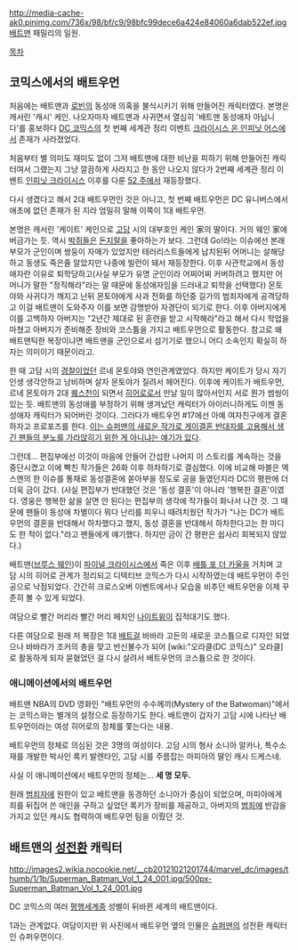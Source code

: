http://media-cache-ak0.pinimg.com/736x/98/bf/c9/98bfc99dece6a424e84060a6dab522ef.jpg
[[배트맨]] 패밀리의 일원.

[[목차]]

== 코믹스에서의 배트우먼 ==

처음에는 배트맨과 [[로빈]]의 동성애 의혹을 불식시키기 위해 만들어진 캐릭터였다. 본명은 캐서린 '캐시' 케인. 나오자마자 배트맨과 사귀면서 열심히 '배트맨 동성애자 아닙니다'를 홍보하다 [[DC 코믹스]]의 첫 번째 세계관 정리 이벤트 [[크라이시스 온 인피닛 어스]]에서 존재가 사라졌었다.

처음부터 별 의미도 재미도 없이 그저 배트맨에 대한 비난을 피하기 위해 만들어진 캐릭터여서 그랬는지 그냥 깔끔하게 사라지고 한 동안 나오지 않다가 2번째 세계관 정리 이벤트 [[인피닛 크라이시스]] 이후를 다룬 [[52 주]]에서 재등장했다.

다시 생겼다고 해서 2대 배트우먼인 것은 아니고, 첫 번째 배트우먼은 DC 유니버스에서 애초에 없던 존재가 된 지라 엄밀히 말해 이쪽이 1대 배트우먼.

본명은 캐서린 '케이트' 케인으로 [[고담]] 시의 대부호인 케인 家의 딸이다. 거의 웨인 家에 버금가는 듯. 역시 [[박쥐]]들은 [[돈지랄]]을 좋아하는가 보다. 그런데 Go!라는 이슈에선 본래 부모가 군인이며 쌍둥이 자매가 있었지만 테러리스트들에게 납치된뒤 어머니는 살해당하고 동생도 죽은줄 알았지만 나중에 빌런이 돼서 재등장한다. 이후 사관학교에서 동성애자란 이유로 퇴학당하고(사실 부모가 유명 군인이라 어찌어찌 커버하려고 했지만 어머니가 말한 "정직해라"라는 말 때문에 동성애자임을 드러내고 퇴학을 선택했다) 몬토야와 사귀다가 깨지고 난뒤 몬토야에게 사과 전화를 하던중 길가의 범죄자에게 공격당하고 이걸 배트맨이 도와주자 이를 보면 감명받아 자경단이 되기로 한다. 이후 아버지에게 이를 고백하자 아버지는 "2년간 제대로 된 훈련을 받고 시작해라"라고 해서 다시 학업을 마쳤고 아버지가 준비해준 장비와 코스튬을 가지고 배트우먼으로 활동한다. 참고로 왜 배트맨틱한 복장이냐면 배트맨을 군인으로서 섬기기로 했으니 어디 소속인지 확실히 하자는 의미이기 때문이라고.

한 때 고담 시의 [[경찰]]이었던 르네 몬토야와 연인관계였었다. 하지만 케이트가 당시 자기 인생 생각안하고 낭비하며 살자 몬토야가 질려서 헤어진다. 이후에 케이트가 배트우먼, 르네 몬토야가 2대 [[퀘스천]]이 되면서 [[히어로]]로서 만날 일이 많아서인지 서로 뭔가 썸씽이 있는 듯. 배트맨의 동성애를 부정하기 위해 생겨났던 캐릭터가 아이러니하게도 이젠 동성애자 캐릭터가 되어버린 것이다. 그러다가 배트우먼 #17에선 아예 여자친구에게 결혼하자고 프로포즈를 한다. [http://io9.com/5986032/can-batwomans-gay-marriage-rescue-dc-comics-from-angry-fans 이는 슈퍼맨의 새로운 작가로 게이결혼 반대자를 고용해서 생긴 팬들의 분노를 가라앉히기 위한 게 아니냐는 얘기가 있다].

그런데... 편집부에선 이것이 마음에 안들어 간섭한 나머지 이 스토리를 계속하는 것을 중단시켰고 이에 빡친 작가들은 26화 이후 하차하기로 결심했다. 이에 비교해 마블은 엑스멘의 한 이슈를 통채로 동성결혼에 쏟아부을 정도로 공을 들였던지라 DC의 평판에 더더욱 금이 갔다. (사실 편집부가 반대했던 것은 '동성 결혼'이 아니라 '행복한 결혼'이였다. 영웅은 행복한 삶을 살면 안 된다는 편집부의 생각에 작가들이 화나서 나간 것. 그 때문에 팬들이 동성애 차별이다 뭐다 난리를 피우니 때려치웠던 작가가 "나는 DC가 배트우먼의 결혼을 반대해서 하차했다고 했지, 동성 결혼을 반대해서 하차한다고는 한 마디도 한 적이 없다."라고 팬들에게 얘기했다. 하지만 금이 간 평판은 쉽사리 회복되지 않았다.)

배트맨([[브루스 웨인]])이 [[파이널 크라이시스]]에서 죽은 이후 [[배틀 포 더 카울]]을 거치며 고담 시의 히어로 관계가 정리되고 디텍티브 코믹스가 다시 시작하였는데 배트우먼이 주인공으로 낙점되었다. 간간히 크로스오버 이벤트에서나 모습을 비추던 배트우먼을 이제 꾸준히 볼 수 있게 되었다.

여담으로 빨간 머리라 빨간 머리 페치인 [[나이트윙]]이 집적대기도 했다.

다른 여담으로 원래 저 복장은 1대 [[배트걸]] 바바라 고든의 새로운 코스튬으로 디자인 되었으나 바바라가 조커의 총을 맞고 반신불수가 되어 [wiki:"오라클(DC 코믹스)" 오라클]로 활동하게 되자 묻혔었던 걸 다시 살려서 배트우먼의 코스튬으로 한 것이다.
=== 애니메이션에서의 배트우먼 ===

배트맨 NBA의 DVD 영화인 "배트우먼의 수수께끼(Mystery of the Batwoman)"에서는 코믹스와는 별개의 설정으로 등장하기도 한다. 배트맨이 갑자기 고담 시에 나타난 배트우먼이라는 여성 히어로의 정체를 쫓는다는 내용.

배트우먼의 정체로 의심된 것은 3명의 여성이다. 고담 시의 형사 소니아 알카나, 특수소재를 개발한 박사인 록키 발렌타인, 고담 시를 주름잡는 마피아의 딸인 캐시 드케스네. 

사실 이 애니메이션에서 배트우먼의 정체는... '''세 명 모두.'''

원래 [[범죄자]]에 원한이 있고 배트맨을 동경하던 소니아가 중심이 되었으며, 마피아에게 죄를 뒤집어 쓴 애인을 구하고 싶었던 록키가 장비를 제공하고, 아버지의 [[범죄]]에 반감을 가지고 있던 캐시도 협력하여 배트우먼 팀을 이뤘던 것.

== 배트맨의 [[성전환]] 캐릭터 ==
http://images2.wikia.nocookie.net/__cb20121021201744/marvel_dc/images/thumb/1/1b/Superman_Batman_Vol_1_24_001.jpg/500px-Superman_Batman_Vol_1_24_001.jpg

DC 코믹스의 여러 [[평행세계]]중 성별이 뒤바뀐 세계의 배트맨이다.

1과는 관계없다. 여담이지만 위 사진에서 배트우먼 옆의 인물은 [[슈퍼맨]]의 성전환 캐릭터인 슈퍼우먼이다.
